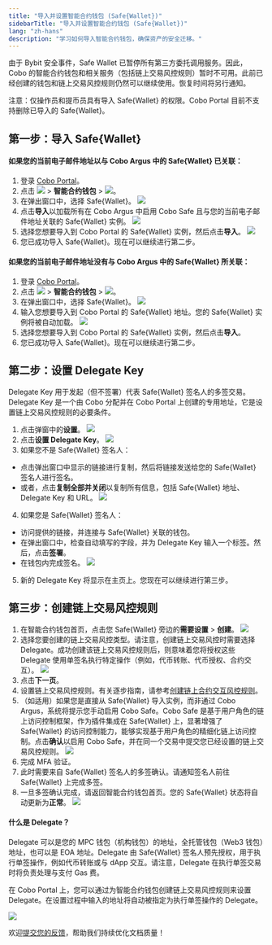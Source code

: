 ```yaml
---
title: "导入并设置智能合约钱包 (Safe{Wallet})"
sidebarTitle: "导入并设置智能合约钱包 (Safe{Wallet})"
lang: "zh-hans"
description: "学习如何导入智能合约钱包，确保资产的安全迁移。"
---
```


<Info>由于 Bybit 安全事件，Safe Wallet 已暂停所有第三方委托调用服务。因此，Cobo 的智能合约钱包和相关服务（包括链上交易风控规则）暂时不可用。此前已经创建的钱包和链上交易风控规则仍然可以继续使用。恢复时间将另行通知。</Info>

<Note>注意：仅操作员和提币员具有导入 Safe&#123;Wallet&#125; 的权限。Cobo Portal 目前不支持删除已导入的 Safe&#123;Wallet&#125;。</Note>

## 第一步：导入 Safe&#123;Wallet&#125;

#### 如果您的当前电子邮件地址以与 Cobo Argus 中的 Safe&#123;Wallet&#125; 已关联：

1. 登录 [Cobo Portal](https://portal.cobo.com/login)。
2. 点击 <img src="/cn/images/smart-contract-wallet/button_wallet.svg" className="icon"></img> > **智能合约钱包** > <img src="/cn/images/smart-contract-wallet/button_import.svg" className="icon"></img>。
3. 在弹出窗口中，选择 Safe&#123;Wallet&#125;。
<img src="/cn/images/smart-contract-wallet/import.png" className="screenshot_modal"></img>
4. 点击**导入**以加载所有在 Cobo Argus 中启用 Cobo Safe 且与您的当前电子邮件地址关联的 Safe&#123;Wallet&#125; 实例。
<img src="/cn/images/smart-contract-wallet/import from argus.png" className="screenshot_modal"></img>
5. 选择您想要导入到 Cobo Portal 的 Safe&#123;Wallet&#125; 实例，然后点击**导入**。
<img src="/cn/images/smart-contract-wallet/select instance.png" className="screenshot_modal"></img>
6. 您已成功导入 Safe&#123;Wallet&#125;。现在可以继续进行第二步。

#### 如果您的当前电子邮件地址没有与 Cobo Argus 中的 Safe&#123;Wallet&#125; 所关联：
1. 登录 [Cobo Portal](https://portal.cobo.com/login)。
2. 点击 <img src="/cn/images/smart-contract-wallet/button_wallet.svg" className="icon"></img> > **智能合约钱包** > <img src="/cn/images/smart-contract-wallet/button_import.svg" className="icon"></img>。
3. 在弹出窗口中，选择 Safe&#123;Wallet&#125;。
<img src="/cn/images/smart-contract-wallet/import.png" className="screenshot_modal"></img>
4. 输入您想要导入到 Cobo Portal 的 Safe&#123;Wallet&#125; 地址。您的 Safe&#123;Wallet&#125; 实例将被自动加载。
<img src="/cn/images/smart-contract-wallet/enter safe name.png" className="screenshot_modal"></img>
5. 选择您想要导入到 Cobo Portal 的 Safe&#123;Wallet&#125; 实例，然后点击**导入**。
6. 您已成功导入 Safe&#123;Wallet&#125;。现在可以继续进行第二步。

## 第二步：设置 Delegate Key

Delegate Key 用于发起（但不签署）代表 Safe&#123;Wallet&#125; 签名人的多签交易。Delegate Key 是一个由 Cobo 分配并在 Cobo Portal 上创建的专用地址，它是设置链上交易风控规则的必要条件。

1. 点击弹窗中的**设置**。
<img src="/cn/images/smart-contract-wallet/set up key.png" className="screenshot_modal"></img>
2. 点击**设置 Delegate Key**。
<img src="/cn/images/smart-contract-wallet/set up my key.png" className="screenshot_modal"></img>
3. 如果您不是 Safe&#123;Wallet&#125; 签名人：
- 点击弹出窗口中显示的链接进行复制，然后将链接发送给您的 Safe&#123;Wallet&#125; 签名人进行签名。
- 或者，点击**复制全部并关闭**以复制所有信息，包括 Safe&#123;Wallet&#125; 地址、Delegate Key 和 URL。
<img src="/cn/images/smart-contract-wallet/set up not from argus.png" className="screenshot_modal"></img>
4. 如果您是 Safe&#123;Wallet&#125; 签名人：
- 访问提供的链接，并连接与 Safe&#123;Wallet&#125; 关联的钱包。
- 在弹出窗口中，检查自动填写的字段，并为 Delegate Key 输入一个标签。然后，点击**签署**。
- 在钱包内完成签名。
<img src="/cn/images/smart-contract-wallet/add key not from argus.png" className="screenshot_modal"></img>
5. 新的 Delegate Key 将显示在主页上。您现在可以继续进行第三步。

## 第三步：创建链上交易风控规则

1. 在智能合约钱包首页，点击您 Safe&#123;Wallet&#125; 旁边的**需要设置** > **创建**。
<img src="/cn/images/smart-contract-wallet/create policy.png" className="screenshot_modal"></img>
2. 选择您要创建的链上交易风控类型。请注意，创建链上交易风控时需要选择 Delegate。成功创建该链上交易风控规则后，则意味着您将授权这些 Delegate 使用单签名执行特定操作（例如，代币转账、代币授权、合约交互）。
<img src="/cn/images/smart-contract-wallet/on-chain policy.png" className="screenshot_modal"></img>
3. 点击**下一页**。
4. 设置链上交易风控规则。有关逐步指南，请参考[创建链上合约交互风控规则](/cn/portal/risk-controls/create-on-chain-policy)。
5. （如适用）如果您是直接从 Safe&#123;Wallet&#125; 导入实例，而非通过 Cobo Argus，系统将提示您手动启用 Cobo Safe。Cobo Safe 是基于用户角色的链上访问控制框架，作为插件集成在 Safe&#123;Wallet&#125; 上，显著增强了 Safe&#123;Wallet&#125; 的访问控制能力，能够实现基于用户角色的精细化链上访问控制。点击**确认**以启用 Cobo Safe，并在同一个交易中提交您已经设置的链上交易风控规则。
<img src="/cn/images/smart-contract-wallet/set up safe.png" className="screenshot_modal"></img>
6. 完成 MFA 验证。
7. 此时需要来自 Safe&#123;Wallet&#125; 签名人的多签确认。请通知签名人前往 Safe&#123;Wallet&#125; 上完成多签。
8. 一旦多签确认完成，请返回智能合约钱包首页。您的 Safe&#123;Wallet&#125; 状态将自动更新为**正常**。
<img src="/cn/images/smart-contract-wallet/ready not from argus.png" className="screenshot_full_screen"></img>

#### 什么是 Delegate？

Delegate 可以是您的 MPC 钱包（机构钱包）的地址，全托管钱包（Web3 钱包）地址，也可以是 EOA 地址。Delegate 由 Safe&#123;Wallet&#125; 签名人预先授权，用于执行单签操作，例如代币转账或与 dApp 交互。请注意，Delegate 在执行单签交易时将负责处理与支付 Gas 费。

在 Cobo Portal 上，您可以通过为智能合约钱包创建链上交易风控规则来设置 Delegate。在设置过程中输入的地址将自动被指定为执行单签操作的 Delegate。

<img src="/cn/images/smart-contract-wallet/5.png" className="screenshot"></img>


<Tip>欢迎[提交您的反馈](https://forms.zohopublic.com/cobo/form/DocumentFeedbackForm/formperma/QvLOhxJv1_JMsJ-1dleZ8Itb_7rzN-LtgvsDdxosoVI?referrername=manuals)，帮助我们持续优化文档质量！</Tip>